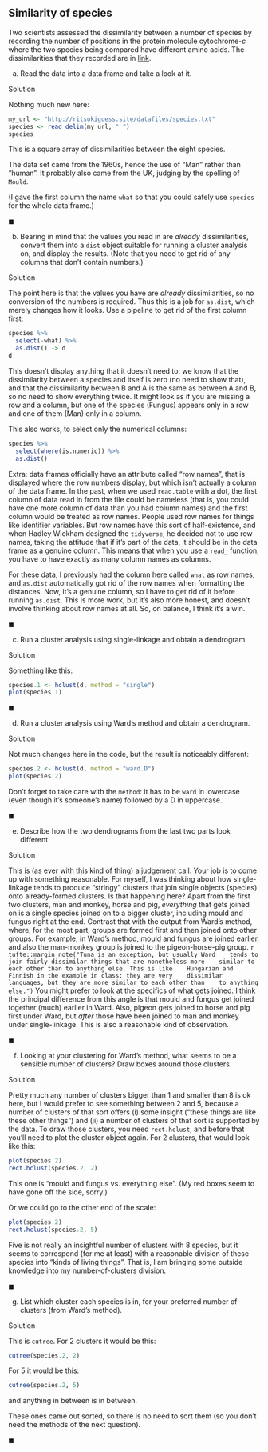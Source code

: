 ##  Similarity of species 


 Two scientists assessed the dissimilarity
between a number 
of species by recording the number of positions in the protein
molecule cytochrome-$c$ where the two species being compared have
different amino acids. The dissimilarities that they recorded are in
[link](http://ritsokiguess.site/datafiles/species.txt).



(a) Read the data into a data frame and take a look at it.


Solution


Nothing much new here:
```r
my_url <- "http://ritsokiguess.site/datafiles/species.txt"
species <- read_delim(my_url, " ")
species
```

     

This is a square array of dissimilarities between the eight species.

The data set came from the 1960s, hence the use of "Man" rather than
"human". It probably also came from the UK, judging by the spelling
of `Mould`.

(I gave the first column the name `what` so that you could
safely use `species` for the whole data frame.)
    
$\blacksquare$

(b) Bearing in mind that the values you read in are
*already* dissimilarities, convert them into a `dist`
object suitable for running a cluster analysis on, and display the
results. (Note that you need to get rid of any columns that don't
contain numbers.)


Solution


The point here is that the values you have are *already*
dissimilarities, so no conversion of the numbers is required. Thus
this is a job for `as.dist`, which merely changes how it
looks. Use a pipeline to get rid of the first column first:
```r
species %>%
  select(-what) %>%
  as.dist() -> d
d
```



This doesn't display anything that it doesn't need to: we know that the
dissimilarity between a species and itself is zero (no need to show
that), and that the dissimilarity between B and A is the same as
between A and B, so no need to show everything twice. It might look as
if you are missing a row and a column, but one of the species (Fungus)
appears only in a row and one of them (Man) only in a column.

This also works, to select only the numerical columns:

```r
species %>%
  select(where(is.numeric)) %>%
  as.dist()
```

 

Extra: data frames officially have an attribute called "row names",
that is displayed where the row numbers display, but which isn't
actually a column of the data frame. In the past, when we used
`read.table` with a dot, the first column of data read in from
the file could be nameless (that is, you could have one more column of
data than you had column names) and the first column would be treated
as row names. People used row names for things like identifier
variables. But row names have this sort of half-existence, and when
Hadley Wickham designed the `tidyverse`, he decided not to use
row names, taking the attitude that if it's part of the data, it
should be in the data frame as a genuine column. This means that when
you use a `read_` function, you have to have exactly as many
column names as columns. 

For these data, I previously had the column here called
`what` as row names, and `as.dist` automatically got rid
of the row names when formatting the distances. Now, it's a
genuine column, so I have to get rid of it before running
`as.dist`. This is more work, but it's also more honest, and
doesn't involve thinking about row names at all. So, on balance, I
think it's a win.
  
$\blacksquare$

(c) Run a cluster analysis using single-linkage and obtain a dendrogram.


Solution


Something like this:
```r
species.1 <- hclust(d, method = "single")
plot(species.1)
```

     
    
$\blacksquare$

(d) Run a cluster analysis using Ward's method and obtain a dendrogram.


Solution


Not much changes  here in the code, but the result is noticeably
different:
```r
species.2 <- hclust(d, method = "ward.D")
plot(species.2)
```

  

Don't forget to take care with the `method`: it has to be
`ward` in lowercase (even though it's someone's name) followed
by a D in uppercase.

    
$\blacksquare$

(e) Describe how the two dendrograms from the last two parts
look different.


Solution


This is (as ever with this kind of thing) a judgement call. Your
job is to come up with something reasonable.
For myself, I was thinking about how single-linkage tends to
produce "stringy" clusters that join single objects (species)
onto already-formed clusters. Is that happening here? Apart from
the first two clusters, man and monkey, horse and pig,
*everything* that gets joined on is a single species joined
on to a bigger cluster, including mould and fungus right at the
end. Contrast that with the output from Ward's method, where, for
the most part, groups are formed first and then joined onto other
groups. For example, in Ward's method, mould and fungus are joined
earlier, and also the man-monkey group is joined to the
pigeon-horse-pig group.
`r tufte::margin_note("Tuna is an exception, but usually Ward    tends to join fairly dissimilar things that are nonetheless more    similar to each other than to anything else. This is like    Hungarian and Finnish in the example in class: they are very    dissimilar languages, but they are more similar to each other than    to anything else.")`
You might prefer to look at the specifics of what gets joined. I
think the principal difference from this angle is that mould and
fungus get joined together (much) earlier in Ward. Also, pigeon
gets joined to horse and pig first under Ward, but *after*
those have been joined to man and monkey under
single-linkage. This is also a reasonable kind of observation.
    
$\blacksquare$

(f) Looking at your clustering for Ward's method, what seems to
be a sensible number of clusters? Draw boxes around those clusters.


Solution


Pretty much any number of clusters bigger than 1 and smaller than
8 is ok here, but I would prefer to see something between 2 and
5, because a number of clusters of that sort offers (i) some
insight ("these things are like these other things") and (ii) a
number of clusters of that sort is supported by the data.
To draw those clusters, you need `rect.hclust`, and
before that you'll need to plot the cluster object again. For 2
clusters, that would look like this:
```r
plot(species.2)
rect.hclust(species.2, 2)
```

 

This one is "mould and fungus vs. everything else". (My red boxes
seem to have gone off the side, sorry.)

Or we could go to the other end of the scale:

```r
plot(species.2)
rect.hclust(species.2, 5)
```

 

Five is not really an insightful number of clusters with 8 species,
but it seems to correspond (for me at least) with a reasonable
division of these species into "kinds of living things". That is, I
am bringing some outside knowledge into my number-of-clusters division.
    
$\blacksquare$

(g) List which cluster each species is in, for your preferred
number of clusters (from Ward's method).


Solution


This is `cutree`. For 2 clusters it would be this:
```r
cutree(species.2, 2)
```

     

For 5 it would be this:

```r
cutree(species.2, 5)
```

 

and anything in between is in between. 

These ones came out sorted, so there is no need to sort them (so you
don't need the methods of the next question).
    
$\blacksquare$



